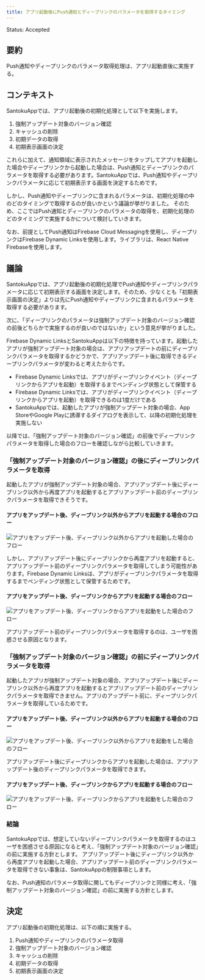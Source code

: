 ```yaml
---
title: アプリ起動後にPush通知とディープリンクのパラメータを取得するタイミング
---
```


Status: Accepted

<!--
Proposed: 提案中
Accepted: 採用
Rejected: 却下
Superseded: 廃止
-->

## 要約

Push通知やディープリンクのパラメータ取得処理は、アプリ起動直後に実施する。

## コンテキスト

SantokuAppでは、アプリ起動後の初期化処理として以下を実施します。

1. 強制アップデート対象のバージョン確認
1. キャッシュの削除
1. 初期データの取得
1. 初期表示画面の決定

これらに加えて、通知領域に表示されたメッセージをタップしてアプリを起動した場合やディープリンクから起動した場合は、Push通知とディープリンクのパラメータを取得する必要があります。SantokuAppでは、Push通知やディープリンクパラメータに応じて初期表示する画面を決定するためです。

しかし、Push通知やディープリンクに含まれるパラメータは、初期化処理の中のどのタイミングで取得するのが良いかという議論が挙がりました。
そのため、ここではPush通知とディープリンクのパラメータの取得を、初期化処理のどのタイミングで実施するかについて検討していきます。

なお、前提としてPush通知はFirebase Cloud Messagingを使用し、ディープリンクはFirebase Dynamic Linksを使用します。ライブラリは、React Native Firebaseを使用します。

## 議論

SantokuAppでは、アプリ起動後の初期化処理でPush通知やディープリンクパラメータに応じて初期表示する画面を決定します。そのため、少なくとも「初期表示画面の決定」よりは先にPush通知やディープリンクに含まれるパラメータを取得する必要があります。

次に、「ディープリンクのパラメータは強制アップデート対象のバージョン確認の前後どちらかで実施するのが良いのではないか」という意見が挙がりました。

Firebase Dynamic LinksとSantokuAppは以下の特徴を持っています。起動したアプリが強制アップデート対象の場合は、アプリアップデートの前にディープリンクパラメータを取得するかどうかで、アプリアップデート後に取得できるディープリンクパラメータが変わると考えたからです。

- Firebase Dynamic Linksでは、アプリがディープリンクイベント（ディープリンクからアプリを起動）を取得するまでペンディング状態として保管する
- Firebase Dynamic Linksでは、アプリがディープリンクイベント（ディープリンクからアプリを起動）を取得できるのは1度だけである
- SantokuAppでは、起動したアプリが強制アップデート対象の場合、App StoreやGoogle Playに誘導するダイアログを表示して、以降の初期化処理を実施しない

以降では、「強制アップデート対象のバージョン確認」の前後でディープリンクパラメータを取得した場合のフローを確認しながら比較していきます。

### 「強制アップデート対象のバージョン確認」の後にディープリンクパラメータを取得

起動したアプリが強制アップデート対象の場合、アプリアップデート後にディープリンク以外から再度アプリを起動するとアプリアップデート前のディープリンクパラメータを取得できそうです。

#### アプリをアップデート後、ディープリンク以外からアプリを起動する場合のフロー

![アプリをアップデート後、ディープリンク以外からアプリを起動した場合のフロー](assets/adr-005-deep-links-flow1.drawio.png)

しかし、アプリアップデート後にディープリンクから再度アプリを起動すると、アプリアップデート前のディープリンクパラメータを取得してしまう可能性があります。Firebase Dynamic Linksは、アプリがディープリンクパラメータを取得するまでペンディング状態として保管するためです。

#### アプリをアップデート後、ディープリンクからアプリを起動する場合のフロー

![アプリをアップデート後、ディープリンクからアプリを起動をした場合のフロー](assets/adr-005-deep-links-flow2.drawio.png)

アプリアップデート前のディープリンクパラメータを取得するのは、ユーザを困惑させる原因となります。

### 「強制アップデート対象のバージョン確認」の前にディープリンクパラメータを取得

起動したアプリが強制アップデート対象の場合、アプリアップデート後にディープリンク以外から再度アプリを起動するとアプリアップデート前のディープリンクパラメータを取得できません。アプリのアップデート前に、ディープリンクパラメータを取得しているためです。

<!-- markdownlint-disable MD024 -->

#### アプリをアップデート後、ディープリンク以外からアプリを起動する場合のフロー

<!-- markdownlint-enable MD024 -->

![アプリをアップデート後、ディープリンク以外からアプリを起動をした場合のフロー](assets/adr-005-deep-links-flow3.drawio.png)

アプリアップデート後にディープリンクからアプリを起動した場合は、アプリアップデート後のディープリンクパラメータを取得できます。

<!-- markdownlint-disable MD024 -->

#### アプリをアップデート後、ディープリンクからアプリを起動する場合のフロー

<!-- markdownlint-enable MD024 -->

![アプリをアップデート後、ディープリンクからアプリを起動をした場合のフロー](assets/adr-005-deep-links-flow4.drawio.png)

### 結論

SantokuAppでは、想定していないディープリンクパラメータを取得するのはユーザを困惑させる原因になると考え、「強制アップデート対象のバージョン確認」の前に実施する方針とします。
アプリアップデート後にディープリンク以外から再度アプリを起動した場合、アプリアップデート前のディープリンクパラメータを取得できない事象は、SantokuAppの制限事項とします。

なお、Push通知のパラメータ取得に関してもディープリンクと同様に考え、「強制アップデート対象のバージョン確認」の前に実施する方針とします。

## 決定

アプリ起動後の初期化処理は、以下の順に実施する。

1. Push通知やディープリンクのパラメータ取得
1. 強制アップデート対象のバージョン確認
1. キャッシュの削除
1. 初期データの取得
1. 初期表示画面の決定
